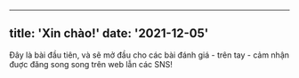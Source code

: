 
---
title: 'Xin chào!'
date: '2021-12-05'
---
Đây là bài đầu tiên, và sẽ mở đầu cho các bài đánh giá - trên tay - cảm nhận đuợc đăng song song trên web lẫn các SNS!
